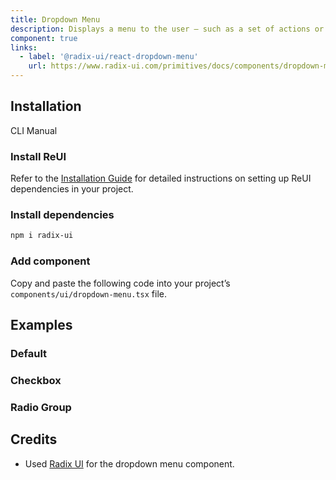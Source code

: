 ```yaml
---
title: Dropdown Menu
description: Displays a menu to the user — such as a set of actions or functions — triggered by a button.
component: true
links:
  - label: '@radix-ui/react-dropdown-menu'
    url: https://www.radix-ui.com/primitives/docs/components/dropdown-menu
---
```


## Installation

<Tabs defaultValue="cli">

<TabsList>
  <TabsTrigger value="cli">CLI</TabsTrigger>
  <TabsTrigger value="manual">Manual</TabsTrigger>
</TabsList>

<TabsContent value="cli">
  <CliCommands name="dropdown-menu" />
</TabsContent>

<TabsContent value="manual">    
<Steps>

### Install ReUI

Refer to the [Installation Guide](/docs/installation) for detailed instructions on setting up ReUI dependencies in your project.

### Install dependencies

```bash
npm i radix-ui
```

### Add component

Copy and paste the following code into your project’s `components/ui/dropdown-menu.tsx` file.

<ComponentPreview name="dropdown-menu" />

</Steps>

</TabsContent>

</Tabs>

## Examples

### Default

<ExamplePreview path="dropdown-menu/default" />

### Checkbox

<ExamplePreview path="dropdown-menu/checkbox" />

### Radio Group

<ExamplePreview path="dropdown-menu/radio-group" />

## Credits

- Used [Radix UI](https://www.radix-ui.com/primitives/docs/components/dropdown-menu) for the dropdown menu component.
